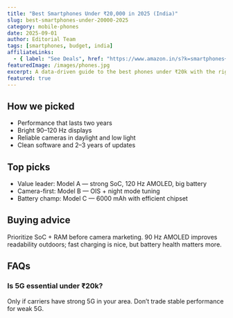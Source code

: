 ```yaml
---
title: "Best Smartphones Under ₹20,000 in 2025 (India)"
slug: best-smartphones-under-20000-2025
category: mobile-phones
date: 2025-09-01
author: Editorial Team
tags: [smartphones, budget, india]
affiliateLinks:
  - { label: "See Deals", href: "https://www.amazon.in/s?k=smartphones+under+20000" }
featuredImage: /images/phones.jpg
excerpt: A data-driven guide to the best phones under ₹20k with the right balance of performance, cameras, and battery.
featured: true
---
```


## How we picked

- Performance that lasts two years
- Bright 90–120 Hz displays
- Reliable cameras in daylight and low light
- Clean software and 2–3 years of updates

## Top picks

- Value leader: Model A — strong SoC, 120 Hz AMOLED, big battery
- Camera-first: Model B — OIS + night mode tuning
- Battery champ: Model C — 6000 mAh with efficient chipset

## Buying advice

Prioritize SoC + RAM before camera marketing. 90 Hz AMOLED improves readability outdoors; fast charging is nice, but battery health matters more.

## FAQs

### Is 5G essential under ₹20k?
Only if carriers have strong 5G in your area. Don’t trade stable performance for weak 5G.


